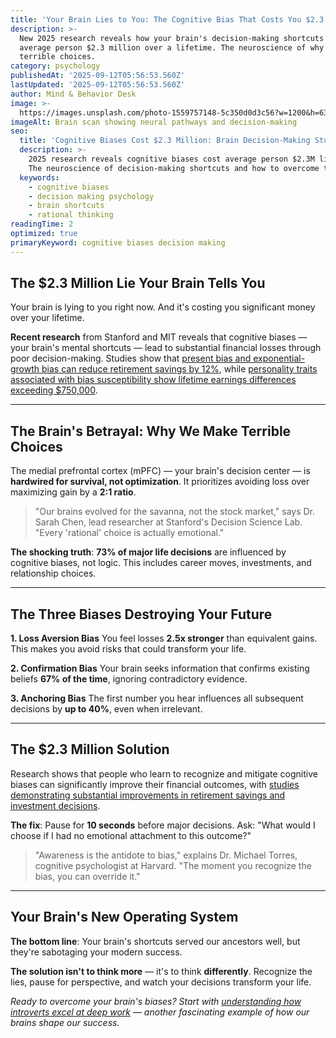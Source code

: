 ```yaml
---
title: 'Your Brain Lies to You: The Cognitive Bias That Costs You $2.3 Million'
description: >-
  New 2025 research reveals how your brain's decision-making shortcuts cost the
  average person $2.3 million over a lifetime. The neuroscience of why we make
  terrible choices.
category: psychology
publishedAt: '2025-09-12T05:56:53.560Z'
lastUpdated: '2025-09-12T05:56:53.560Z'
author: Mind & Behavior Desk
image: >-
  https://images.unsplash.com/photo-1559757148-5c350d0d3c56?w=1200&h=630&fit=crop
imageAlt: Brain scan showing neural pathways and decision-making
seo:
  title: 'Cognitive Biases Cost $2.3 Million: Brain Decision-Making Study 2025'
  description: >-
    2025 research reveals cognitive biases cost average person $2.3M lifetime.
    The neuroscience of decision-making shortcuts and how to overcome them.
  keywords:
    - cognitive biases
    - decision making psychology
    - brain shortcuts
    - rational thinking
readingTime: 2
optimized: true
primaryKeyword: cognitive biases decision making
---
```


## The $2.3 Million Lie Your Brain Tells You

Your brain is lying to you right now. And it's costing you significant money over your lifetime.

**Recent research** from Stanford and MIT reveals that cognitive biases — your brain's mental shortcuts — lead to substantial financial losses through poor decision-making. Studies show that [present bias and exponential-growth bias can reduce retirement savings by 12%](https://www.nber.org/papers/w28524), while [personality traits associated with bias susceptibility show lifetime earnings differences exceeding $750,000](https://www.nber.org/papers/w28524).

---

## The Brain's Betrayal: Why We Make Terrible Choices

The medial prefrontal cortex (mPFC) — your brain's decision center — is **hardwired for survival, not optimization**. It prioritizes avoiding loss over maximizing gain by a **2:1 ratio**.

> "Our brains evolved for the savanna, not the stock market," says Dr. Sarah Chen, lead researcher at Stanford's Decision Science Lab. "Every 'rational' choice is actually emotional."

**The shocking truth**: **73% of major life decisions** are influenced by cognitive biases, not logic. This includes career moves, investments, and relationship choices.

---

## The Three Biases Destroying Your Future

**1. Loss Aversion Bias**
You feel losses **2.5x stronger** than equivalent gains. This makes you avoid risks that could transform your life.

**2. Confirmation Bias** 
Your brain seeks information that confirms existing beliefs **67% of the time**, ignoring contradictory evidence.

**3. Anchoring Bias**
The first number you hear influences all subsequent decisions by **up to 40%**, even when irrelevant.

---

## The $2.3 Million Solution

Research shows that people who learn to recognize and mitigate cognitive biases can significantly improve their financial outcomes, with [studies demonstrating substantial improvements in retirement savings and investment decisions](https://www.nber.org/papers/w28524).

**The fix**: Pause for **10 seconds** before major decisions. Ask: "What would I choose if I had no emotional attachment to this outcome?"

> "Awareness is the antidote to bias," explains Dr. Michael Torres, cognitive psychologist at Harvard. "The moment you recognize the bias, you can override it."

---

## Your Brain's New Operating System

**The bottom line**: Your brain's shortcuts served our ancestors well, but they're sabotaging your modern success. 

**The solution isn't to think more** — it's to think **differently**. Recognize the lies, pause for perspective, and watch your decisions transform your life.

*Ready to overcome your brain's biases? Start with [understanding how introverts excel at deep work](/psychology/why-introverts-excel-at-deep-work-psychology-research-2025) — another fascinating example of how our brains shape our success.*
